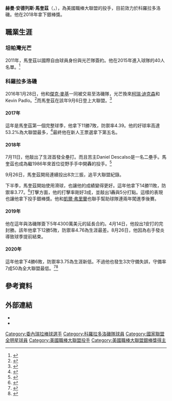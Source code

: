 {{Infobox baseball biography
| name        = 赫曼·馬奎茲<br />Germán Márquez
| image       = German Marquez (51269492034) (cropped).jpg
| image_size  = 
| caption     = 2021年的馬奎茲
| team        = 科羅拉多洛磯
| number      = 48
| position    = [[投手|投手]]
| birth_date  = {{birth date and age|mf=yes|1995|2|22}}
| birth_place = {{VEN}}[[玻利瓦爾州|玻利瓦爾州]][[圭亞那城|圭亞那城]]
| bats        = 右
| throws      = 右
| debutleague = 美國職棒大聯盟
| debutdate   = 9月8日
| debutyear   = 2016年
| debutteam   = 科羅拉多洛磯
| statyear    = 2021年球季
| statleague  = 美國職棒大聯盟
| stat1label  = 勝敗投數
| stat1value  = 54–41
| stat2label  = [[防禦率|防禦率]]
| stat2value  = 4.28
| stat3label  = [[三振|三振]]
| stat3value  = 816
| teams =
* [[科羅拉多洛磯|科羅拉多洛磯]] ({{mlby|2016}}–)
|highlights=
* [[美國職棒大聯盟全明星賽|全明星賽]]（[[2021年美國職棒大聯盟全明星賽|2021年]]）
* [[美國職棒大聯盟銀棒獎|銀棒獎]] (2018)
* 2018年8月8日投出完美一局
* 2018年9月26日：開局連投8次三振追平大聯盟紀錄
}}
'''赫曼·安德列斯·馬奎茲'''（{{lang-es|Germán Andres Márquez}}，{{bd|1995年|2月22日|}}），為美國職棒大聯盟的投手，目前效力於科羅拉多洛磯。他在2018年拿下銀棒獎。
==職業生涯==
===坦帕灣光芒===
2011年，馬奎茲以國際自由球員身份與光芒隊簽約。他在2015年進入球隊的40人名單。<ref>{{cite web|url=http://m.rays.mlb.com/news/article/157761066/rays-add-blake-snell-five-others-to-40-man|title=Rays add Blake Snell, five others to 40-man|work=Tampa Bay Rays|access-date=December 14, 2015|archive-date=2017-11-07|archive-url=https://web.archive.org/web/20171107165504/http://m.rays.mlb.com/news/article/157761066/rays-add-blake-snell-five-others-to-40-man/|dead-url=no}}</ref>
===科羅拉多洛磯===
2016年1月28日，他和[[傑克·麥基|傑克·麥基]]一同被交易至洛磯隊，光芒換來[[柯瑞·迪克森|柯瑞·迪克森]]和Kevin Padlo。<ref>{{cite web|url=http://m.mlb.com/news/article/163084564/rockies-acquire-jake-mcgee-in-4-player-trade|title=Rockies to receive reliever McGee in four-player swap|last=Harding|first=Thomas|work=MLB.com|date=January 28, 2016|access-date=January 28, 2016|archive-date=2017-10-22|archive-url=https://web.archive.org/web/20171022032632/http://m.mlb.com/news/article/163084564/rockies-acquire-jake-mcgee-in-4-player-trade/|dead-url=no}}</ref>而馬奎茲在該年9月6日登上大聯盟。<ref>{{Cite web |url=http://www.purplerow.com/2016/9/6/12815322/colorado-rockies-prospects-jordan-patterson-pat-valaika-september-call-ups |title=Marquez, Patterson, Valaika called up |website=Purple Row |access-date=2018-07-12 |archive-date=2020-11-08 |archive-url=https://web.archive.org/web/20201108135937/https://www.purplerow.com/2016/9/6/12815322/colorado-rockies-prospects-jordan-patterson-pat-valaika-september-call-ups |dead-url=no }}</ref>
====2017年====
這年是馬奎茲第一個完整球季，他拿下11勝7敗，防禦率4.39。他的好球率高達53.2%為大聯盟最多，<ref>{{Cite web|url=https://www.fangraphs.com/leaders.aspx?pos=all&stats=pit&lg=all&qual=y&type=5&season=2017&month=0&season1=2017&ind=0&team=0&rost=0&age=0&filter=&players=0&sort=9,d|title=Major League Leaderboards » 2017 » Pitchers » Plate Discipline Statistics | FanGraphs Baseball|website=www.fangraphs.com|access-date=2021-01-23|archive-date=2021-01-31|archive-url=https://web.archive.org/web/20210131044610/https://www.fangraphs.com/leaders.aspx?pos=all&stats=pit&lg=all&qual=y&type=5&season=2017&month=0&season1=2017&ind=0&team=0&rost=0&age=0&filter=&players=0&sort=9,d|dead-url=no}}</ref>最終他在新人王票選拿下第五名。
====2018年====
7月11日，他敲出了生涯首發全壘打。而且苦主Daniel Descalso是一名二壘手。馬奎茲也成為繼1986年來首位從野手手中開轟的投手。<ref>{{Cite web |url=https://www.mlb.com/cut4/german-marquez-homered-off-daniel-descalso/c-285462988 |title=German Marquez homered off Daniel Descalso |website=MLB.com |language=en |access-date=2018-07-12 |archive-date=2018-07-12 |archive-url=https://web.archive.org/web/20180712190024/https://www.mlb.com/cut4/german-marquez-homered-off-daniel-descalso/c-285462988 |dead-url=no }}</ref>

9月26日，馬奎茲開局連續投出8次三振，追平大聯盟紀錄。

下半季，馬奎茲開始使用滑球，也讓他的成績變得更好。這年他拿下14勝11敗，防禦率3.77。<ref>{{Cite web|url=https://www.baseball-reference.com/players/m/marquge01.shtml|title=German Marquez Stats|website=Baseball-Reference.com|access-date=2021-01-23|archive-date=2021-05-18|archive-url=https://web.archive.org/web/20210518061723/https://www.baseball-reference.com/players/m/marquge01.shtml|dead-url=no}}</ref>打擊方面，他的打擊率剛好3成，並敲出1轟與5分打點。這樣的表現也讓他拿下投手銀棒獎。他和[[凱爾·弗里蘭|凱爾·弗里蘭]]也聯手幫助球隊連兩年闖進季後賽。

====2019年====
他在這年與洛磯隊簽下5年4300萬美元的延長合約。4月14日，他投出1安打的完封勝。該年他拿下12勝5敗，防禦率4.76為生涯最差。8月26日，他因為右手發炎導致球季提前結束。
====2020年====
這年他拿下4勝6敗，防禦率3.75為生涯新低。不過他也發生3次守備失誤，守備率7成50為全大聯盟最低。<ref>{{Cite web|url=https://www.baseball-reference.com/leagues/NL/2020-specialpos_p-fielding.shtml|title=2020 National League Pitcher|website=Baseball-Reference.com|access-date=2021-01-23|archive-date=2020-10-10|archive-url=https://web.archive.org/web/20201010041127/https://www.baseball-reference.com/leagues/NL/2020-specialpos_p-fielding.shtml|dead-url=no}}</ref><ref>{{Cite web|url=https://www.fangraphs.com/leaders.aspx?pos=p&stats=fld&lg=all&qual=y&type=0&season=2020&month=0&season1=2020&ind=0&team=0&rost=0&age=0&filter=&players=0&startdate=2020-01-01&enddate=2020-12-31&sort=9,d|title=Major League Leaderboards » 2020 » Pitchers » Fielding Statistics | FanGraphs Baseball|website=www.fangraphs.com|access-date=2021-01-23|archive-date=2020-10-26|archive-url=https://web.archive.org/web/20201026224107/https://www.fangraphs.com/leaders.aspx?pos=p&stats=fld&lg=all&qual=y&type=0&season=2020&month=0&season1=2020&ind=0&team=0&rost=0&age=0&filter=&players=0&startdate=2020-01-01&enddate=2020-12-31&sort=9,d|dead-url=no}}</ref>
==參考資料==
{{Reflist|2}}
==外部連結==
{{Commons category|Germán_Márquez}}
{{baseballstats|mlb=608566|espn=34874|br=m/marquge01|fangraphs=15038}}
*{{Twitter|germanmarquez5}}
*{{Instagram|germanmarquez_45}}

{{科羅拉多洛磯隊當前登錄名單}}

{{DEFAULTSORT:Marquez, Germán}}
[[Category:委內瑞拉棒球選手|Category:委內瑞拉棒球選手]]
[[Category:科羅拉多洛磯隊球員|Category:科羅拉多洛磯隊球員]]
[[Category:國家聯盟全明星球員|Category:國家聯盟全明星球員]]
[[Category:美國職棒大聯盟投手|Category:美國職棒大聯盟投手]]
[[Category:美國職棒大聯盟銀棒獎得主|Category:美國職棒大聯盟銀棒獎得主]]